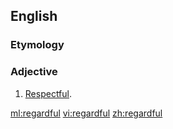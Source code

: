 ==English==

===Etymology===
{{suffix|regard|ful}}

===Adjective===
{{en-adj}}

# [[respectful|Respectful]].

[[ml:regardful]]
[[vi:regardful]]
[[zh:regardful]]